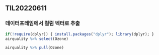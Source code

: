 ## TIL20220611

### 데이터프레임에서 컬럼 벡터로 추출

```r
if(!require(dplyr)) { install.packages("dplyr"); library(dplyr); }
airquality %>% select(Ozone)
```

```r
airquality %>% pull(Ozone)
```

